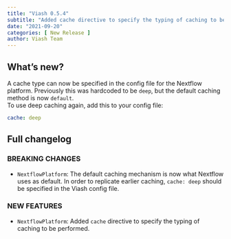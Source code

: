 ```yaml
---
title: "Viash 0.5.4"
subtitle: "Added cache directive to specify the typing of caching to be performed for the Nextflow platform"
date: "2021-09-20"
categories: [ New Release ]
author: Viash Team
---
```


## What's new?

A cache type can now be specified in the config file for the Nextflow platform. Previously this was hardcoded to be `deep`, but the default caching method is now `default`.  
To use deep caching again, add this to your config file:

  ```yaml
  cache: deep
  ```

## Full changelog

### BREAKING CHANGES

* `NextflowPlatform`: The default caching mechanism is now what Nextflow uses as default. In order to replicate earlier
  caching, `cache: deep` should be specified in the Viash config file.

### NEW FEATURES

* `NextflowPlatform`: Added `cache` directive to specify the typing of caching to be performed.


